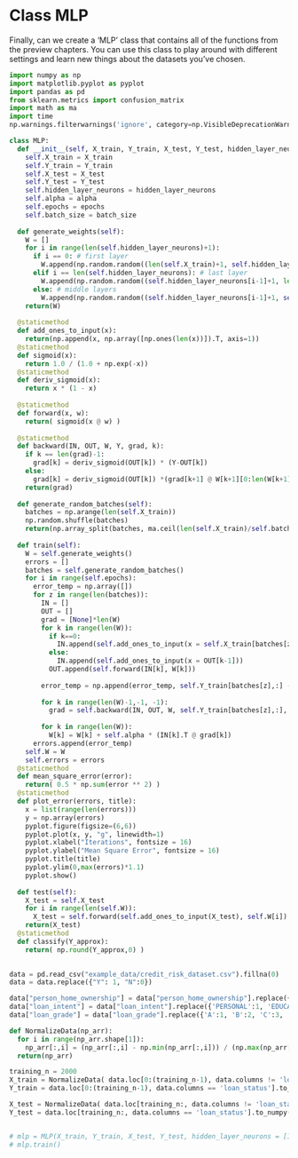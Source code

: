 
# Class MLP
Finally, can we create a 'MLP' class that contains all of the functions from the preview chapters. You can use this class to play around with different settings and learn new things about the datasets you've chosen.

```python
import numpy as np
import matplotlib.pyplot as pyplot
import pandas as pd
from sklearn.metrics import confusion_matrix
import math as ma
import time
np.warnings.filterwarnings('ignore', category=np.VisibleDeprecationWarning) 

class MLP:
  def __init__(self, X_train, Y_train, X_test, Y_test, hidden_layer_neurons, alpha, epochs, batch_size):
    self.X_train = X_train
    self.Y_train = Y_train
    self.X_test = X_test
    self.Y_test = Y_test
    self.hidden_layer_neurons = hidden_layer_neurons
    self.alpha = alpha
    self.epochs = epochs
    self.batch_size = batch_size
   
  def generate_weights(self):
    W = []
    for i in range(len(self.hidden_layer_neurons)+1):
      if i == 0: # first layer
        W.append(np.random.random((len(self.X_train)+1, self.hidden_layer_neurons[i])))
      elif i == len(self.hidden_layer_neurons): # last layer
        W.append(np.random.random((self.hidden_layer_neurons[i-1]+1, len(self.Y_train))))
      else: # middle layers
        W.append(np.random.random((self.hidden_layer_neurons[i-1]+1, self.hidden_layer_neurons[i])))
    return(W)
    
  @staticmethod
  def add_ones_to_input(x):
    return(np.append(x, np.array([np.ones(len(x))]).T, axis=1))
  @staticmethod
  def sigmoid(x):
    return 1.0 / (1.0 + np.exp(-x))
  @staticmethod
  def deriv_sigmoid(x):
    return x * (1 - x)
   
  @staticmethod
  def forward(x, w):
    return( sigmoid(x @ w) )
  
  @staticmethod
  def backward(IN, OUT, W, Y, grad, k):
    if k == len(grad)-1:
      grad[k] = deriv_sigmoid(OUT[k]) * (Y-OUT[k])
    else:
      grad[k] = deriv_sigmoid(OUT[k]) *(grad[k+1] @ W[k+1][0:len(W[k+1])-1].T)
    return(grad)
    
  def generate_random_batches(self):
    batches = np.arange(len(self.X_train))
    np.random.shuffle(batches)
    return(np.array_split(batches, ma.ceil(len(self.X_train)/self.batch_size)))
    
  def train(self):
    W = self.generate_weights()
    errors = []
    batches = self.generate_random_batches()
    for i in range(self.epochs):
      error_temp = np.array([])
      for z in range(len(batches)):
        IN = []
        OUT = []
        grad = [None]*len(W)
        for k in range(len(W)):
          if k==0:
            IN.append(self.add_ones_to_input(x = self.X_train[batches[z],:]))
          else:
            IN.append(self.add_ones_to_input(x = OUT[k-1]))
          OUT.append(self.forward(IN[k], W[k]))
          
        error_temp = np.append(error_temp, self.Y_train[batches[z],:] - OUT[-1])
          
        for k in range(len(W)-1,-1, -1):
          grad = self.backward(IN, OUT, W, self.Y_train[batches[z],:], grad, k) 
          
        for k in range(len(W)):
          W[k] = W[k] + self.alpha * (IN[k].T @ grad[k])
      errors.append(error_temp)
    self.W = W
    self.errors = errors
  @staticmethod
  def mean_square_error(error):
    return( 0.5 * np.sum(error ** 2) )
  @staticmethod
  def plot_error(errors, title):
    x = list(range(len(errors)))
    y = np.array(errors)
    pyplot.figure(figsize=(6,6))
    pyplot.plot(x, y, "g", linewidth=1)
    pyplot.xlabel("Iterations", fontsize = 16)
    pyplot.ylabel("Mean Square Error", fontsize = 16)
    pyplot.title(title)
    pyplot.ylim(0,max(errors)*1.1)
    pyplot.show()
    
  def test(self):
    X_test = self.X_test
    for i in range(len(self.W)):
      X_test = self.forward(self.add_ones_to_input(X_test), self.W[i])
    return(X_test)
  @staticmethod
  def classify(Y_approx):
    return( np.round(Y_approx,0) )
  

```

```python
data = pd.read_csv("example_data/credit_risk_dataset.csv").fillna(0)
data = data.replace({"Y": 1, "N":0})

data["person_home_ownership"] = data["person_home_ownership"].replace({'OWN':1, 'RENT':2, 'MORTGAGE':3, 'OTHER':4})
data["loan_intent"] = data["loan_intent"].replace({'PERSONAL':1, 'EDUCATION':2, 'MEDICAL':3, 'VENTURE':4, 'HOMEIMPROVEMENT':5,'DEBTCONSOLIDATION':6})
data["loan_grade"] = data["loan_grade"].replace({'A':1, 'B':2, 'C':3, 'D':4, 'E':5, 'F':6, 'G':7})

def NormalizeData(np_arr):
  for i in range(np_arr.shape[1]):
    np_arr[:,i] = (np_arr[:,i] - np.min(np_arr[:,i])) / (np.max(np_arr[:,i]) - np.min(np_arr[:,i]))
  return(np_arr)

training_n = 2000
X_train = NormalizeData( data.loc[0:(training_n-1), data.columns != 'loan_status'].to_numpy() )
Y_train = data.loc[0:(training_n-1), data.columns == 'loan_status'].to_numpy()

X_test = NormalizeData( data.loc[training_n:, data.columns != 'loan_status'].to_numpy() )
Y_test = data.loc[training_n:, data.columns == 'loan_status'].to_numpy()


# mlp = MLP(X_train, Y_train, X_test, Y_test, hidden_layer_neurons = [11,4], alpha = 0.01, epochs = 2000, batch_size = 2000)
# mlp.train()

```

